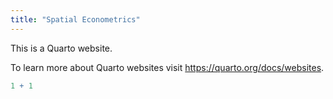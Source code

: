 ```yaml
---
title: "Spatial Econometrics"
---
```


This is a Quarto website.

To learn more about Quarto websites visit <https://quarto.org/docs/websites>.

```r
1 + 1
```
